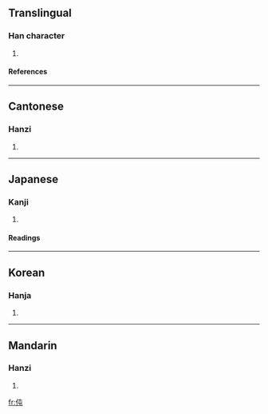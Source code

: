 ==Translingual==
===Han character===
{{Han char|rn=9|rad=人|as=04|sn=6|four=2521<sub>7</sub>|canj=人心山 (OPU), X人心山 (XOPU)}}
# {{defn|Han}}
====References====
{{Han ref|kx=0095.100|dkj=00427|dj=0201.100|hdz=10120.070|uh=4F05|ud=20229|bh=C9B6|bd=51638}}
----
==Cantonese==
===Hanzi===
{{yue-hanzi|jyut=|y=deun6}}
# {{defn|Cantonese}}
----
==Japanese==
===Kanji===
{{ja-kanji|grade=|rs=人04}}
# {{defn|Japanese}}
====Readings====
{{ja-readings|on=[[とん]] (ton), [[どん]] (don)|kun=}}
----
==Korean==
===Hanja===
{{ko-hanja|hangeul=돈|rv=don|mr=ton}}
# {{defn|Korean}}
----
==Mandarin==
===Hanzi===
{{cmn-hanzi|pin=[[dùn]] ([[dun4]])|wg=tun<sup>4</sup>}}
# {{defn|Mandarin}}

[[fr:伅]]